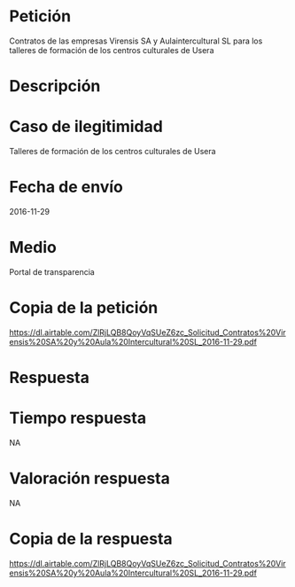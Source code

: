 Petición
========

Contratos de las empresas Virensis SA y Aulaintercultural SL para los
talleres de formación de los centros culturales de Usera

Descripción
===========

Caso de ilegitimidad
====================

Talleres de formación de los centros culturales de Usera

Fecha de envío
==============

2016-11-29

Medio
=====

Portal de transparencia

Copia de la petición
====================

<https://dl.airtable.com/ZlRjLQB8QoyVqSUeZ6zc_Solicitud_Contratos%20Virensis%20SA%20y%20Aula%20Intercultural%20SL_2016-11-29.pdf>

Respuesta
=========

Tiempo respuesta
================

NA

Valoración respuesta
====================

NA

Copia de la respuesta
=====================

<https://dl.airtable.com/ZlRjLQB8QoyVqSUeZ6zc_Solicitud_Contratos%20Virensis%20SA%20y%20Aula%20Intercultural%20SL_2016-11-29.pdf>
